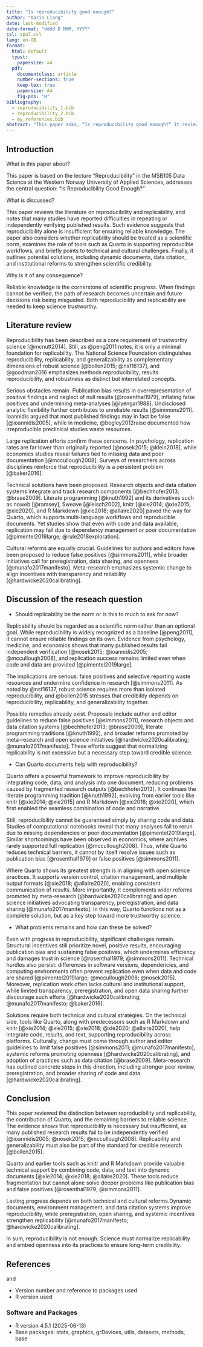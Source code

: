 ```yaml
---
title: "Is reproducibility good enough?"
author: "Karin Liang"
date: last-modified
date-format: "dddd D MMM, YYYY"
csl: apa7.csl
lang: en-GB
format:
  html: default
  typst:
    papersize: a4
  pdf:
    documentclass: article
    number-sections: true
    keep-tex: true
    papersize: A4
    fig-pos: "H"
bibliography:
  - reproducibility_1.bib
  - reproducibility_2.bib
  - my_references.bib
abstract: "This paper asks, “Is reproducibility good enough?” It reviews key literature, discusses whether reproducibility should be treated as the norm, and considers tools such as Quarto. The conclusion is that reproducibility is essential but not sufficient; replicability and broader reforms are also required for credible science."
---
```


## Introduction

What is this paper about?

This paper is based on the lecture "Reproducibility" in the MSB105 Data Science at the Western Norway University of Applied Sciences, addresses the central question: "Is Reproducibility Good Enough?"

What is discussed?

This paper reviews the literature on reproducibility and replicability, and notes that many studies have reported difficulties in repeating or independently verifying published results. Such evidence suggests that reproducibility alone is insufficient for ensuring reliable knowledge. The paper also considers whether replicability should be treated as a scientific norm, examines the role of tools such as Quarto in supporting reproducible workflows, and briefly points to technical and cultural challenges. Finally, it outlines potential solutions, including dynamic documents, data citation, and institutional reforms to strengthen scientific credibility.


Why is it of any consequence?

Reliable knowledge is the cornerstone of scientific progress. When findings cannot be verified, the path of research becomes uncertain and future decisions risk being misguided. Both reproducibility and replicability are needed to keep science trustworthy.


## Literature review

Reproducibility has been described as a core requirement of trustworthy science [@mcnutt2014]. Still, as @peng2011 notes, it is only a minimal foundation for replicability. The National Science Foundation distinguishes reproducibility, replicability, and generalizability as complementary dimensions of robust science [@bollen2015; @nsf16137], and @goodman2016 emphasizes methods reproducibility, results reproducibility, and robustness as distinct but interrelated concepts.

Serious obstacles remain. Publication bias results in overrepresentation of positive findings and neglect of null results [@rosenthal1979], inflating false positives and undermining meta-analyses [@iyengar1988]. Undisclosed analytic flexibility further contributes to unreliable results [@simmons2011]. Ioannidis argued that most published findings may in fact be false [@ioannidis2005], while in medicine, @begley2012raise documented how irreproducible preclinical studies waste resources.

Large replication efforts confirm these concerns. In psychology, replication rates are far lower than originally reported [@nosek2015; @klein2018], while economics studies reveal failures tied to missing data and poor documentation [@mccullough2008]. Surveys of researchers across disciplines reinforce that reproducibility is a persistent problem [@baker2016].

Technical solutions have been proposed. Research objects and data citation systems integrate and track research components [@bechhofer2013; @brase2009]. Literate programming [@knuth1992] and its derivatives such as noweb [@ramsey], Sweave [@leisch2002], knitr [@xie2014; @xie2015; @xie2020], and R Markdown [@xie2018; @allaire2020] paved the way for Quarto, which supports multi-language workflows and reproducible documents. Yet studies show that even with code and data available, replication may fail due to dependency management or poor documentation [@pimentel2019large; @rule2018exploration].

Cultural reforms are equally crucial. Guidelines for authors and editors have been proposed to reduce false positives [@simmons2011], while broader initiatives call for preregistration, data sharing, and openness [@munafo2017manifesto]. Meta-research emphasizes systemic change to align incentives with transparency and reliability [@hardwicke2020calibrating].



## Discussion of the reseach question

-   Should replicability be the norm or is this to much to ask for now?

Replicability should be regarded as a scientific norm rather than an optional goal. While reproducibility is widely recognized as a baseline [@peng2011], it cannot ensure reliable findings on its own. Evidence from psychology, medicine, and economics shows that many published results fail independent verification [@nosek2015; @ioannidis2005; @mccullough2008], and replication success remains limited even when code and data are provided [@pimentel2019large].

The implications are serious: false positives and selective reporting waste resources and undermine confidence in research [@simmons2011]. As noted by @nsf16137, robust science requires more than isolated reproducibility, and @bollen2015 stresses that credibility depends on reproducibility, replicability, and generalizability together.

Possible remedies already exist. Proposals include author and editor guidelines to reduce false positives [@simmons2011], research objects and data citation systems [@bechhofer2013; @brase2009], literate programming traditions [@knuth1992], and broader reforms promoted by meta-research and open science initiatives [@hardwicke2020calibrating; @munafo2017manifesto]. These efforts suggest that normalizing replicability is not excessive but a necessary step toward credible science.


-   Can Quarto documents help with reproducibility?

Quarto offers a powerful framework to improve reproducibility by integrating code, data, and analysis into one document, reducing problems caused by fragmented research outputs [@bechhofer2013]. It continues the literate programming tradition [@knuth1992], evolving from earlier tools like knitr [@xie2014; @xie2015] and R Markdown [@xie2018; @xie2020], which first enabled the seamless combination of code and narrative.

Still, reproducibility cannot be guaranteed simply by sharing code and data. Studies of computational notebooks reveal that many analyses fail to rerun due to missing dependencies or poor documentation [@pimentel2019large]. Similar shortcomings have been observed in economics, where archives rarely supported full replication [@mccullough2008]. Thus, while Quarto reduces technical barriers, it cannot by itself resolve issues such as publication bias [@rosenthal1979] or false positives [@simmons2011].

Where Quarto shows its greatest strength is in aligning with open science practices. It supports version control, citation management, and multiple output formats [@xie2018; @allaire2020], enabling consistent communication of results. More importantly, it complements wider reforms promoted by meta-research [@hardwicke2020calibrating] and open science initiatives advocating transparency, preregistration, and data sharing [@munafo2017manifesto]. In this way, Quarto functions not as a complete solution, but as a key step toward more trustworthy science.


-   What problems remains and how can these be solved?

Even with progress in reproducibility, significant challenges remain. Structural incentives still prioritize novel, positive results, encouraging publication bias and sustaining false positives, which undermines efficiency and damages trust in science [@rosenthal1979; @simmons2011]. Technical hurdles also persist: differences in software versions, dependencies, and computing environments often prevent replication even when data and code are shared [@pimentel2019large; @mccullough2008; @nosek2015]. Moreover, replication work often lacks cultural and institutional support, while limited transparency, preregistration, and open data sharing further discourage such efforts [@hardwicke2020calibrating; @munafo2017manifesto; @baker2016].

Solutions require both technical and cultural strategies. On the technical side, tools like Quarto, along with predecessors such as R Markdown and knitr [@xie2014; @xie2015; @xie2018; @xie2020; @allaire2020], help integrate code, results, and text, supporting reproducibility across platforms. Culturally, change must come through author and editor guidelines to limit false positives [@simmons2011; @munafo2017manifesto], systemic reforms promoting openness [@hardwicke2020calibrating], and adoption of practices such as data citation [@brase2009]. Meta-research has outlined concrete steps in this direction, including stronger peer review, preregistration, and broader sharing of code and data [@hardwicke2020calibrating].


## Conclusion

This paper reviewed the distinction between reproducibility and replicability, the contribution of Quarto, and the remaining barriers to reliable science. The evidence shows that reproducibility is necessary but insufficient, as many published research results fail to be independently verified [@ioannidis2005; @nosek2015; @mccullough2008]. Replicability and generalizability must also be part of the standard for credible research [@bollen2015].

Quarto and earlier tools such as knitr and R Markdown provide valuable technical support by combining code, data, and text into dynamic documents [@xie2014; @xie2018; @allaire2020]. These tools reduce fragmentation but cannot alone solve deeper problems like publication bias and false positives [@rosenthal1979; @simmons2011].

Lasting progress depends on both technical and cultural reforms.Dynamic documents, environment management, and data citation systems improve reproducibility, while preregistration, open sharing, and systemic incentives strengthen replicability [@munafo2017manifesto; @hardwicke2020calibrating].

In sum, reproducibility is not enough. Science must normalize replicability and embed openness into its practices to ensure long-term credibility.



## References

and

-   Version number and reference to packages used
-   R version used

### Software and Packages

- R version 4.5.1 (2025-06-13)  
- Base packages: stats, graphics, grDevices, utils, datasets, methods, base  
